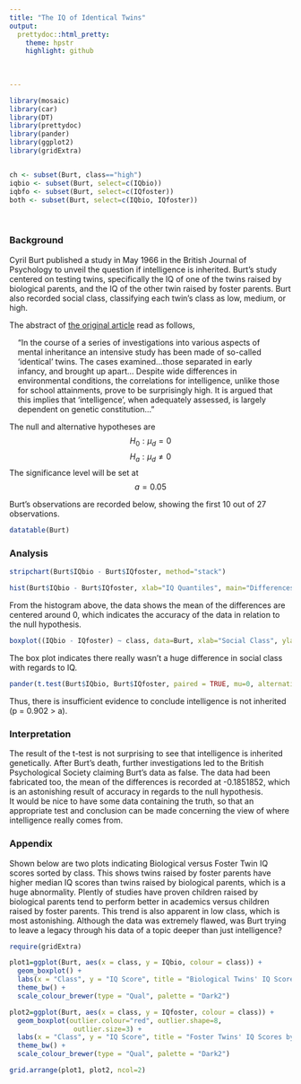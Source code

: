 ```yaml
---
title: "The IQ of Identical Twins"
output: 
  prettydoc::html_pretty:
    theme: hpstr
    highlight: github
    
  
  
---
```


```r
library(mosaic)
library(car)
library(DT)
library(prettydoc)
library(pander)
library(ggplot2)
library(gridExtra)


ch <- subset(Burt, class=="high")
iqbio <- subset(Burt, select=c(IQbio))
iqbfo <- subset(Burt, select=c(IQfoster))
both <- subset(Burt, select=c(IQbio, IQfoster))
```
<br />

### Background

Cyril Burt published a study in May 1966 in the British Journal of Psychology to unveil the question if intelligence is inherited.  Burt's study centered on testing twins, specifically the IQ of one of the twins raised by biological parents, and the IQ of the other twin raised by foster parents.  Burt also recorded social class, classifying each twin's class as low, medium, or high.  

 The abstract of [the original article](http://onlinelibrary.wiley.com/doi/10.1111/j.2044-8295.1966.tb01014.x/abstract) read as follows, 

<div style="padding-left:15px; padding-right:15px;">

"In the course of a series of investigations into various aspects of mental inheritance an intensive study has been made of so-called ‘identical’ twins. The cases examined...those separated in early infancy, and brought up apart... Despite wide differences in environmental conditions, the correlations for intelligence, unlike those for school attainments, prove to be surprisingly high. It is argued that this implies that ‘intelligence’, when adequately assessed, is largely dependent on genetic constitution..."

</div>

The null and alternative hypotheses are 
$$
  H_0: \mu_d = 0
$$
$$ 
  H_a: \mu_d \neq 0
$$
The significance level will be set at
$$
  a  =  0.05
$$

Burt's observations are recorded below, showing the first 10 out of 27 observations.  

```r
datatable(Burt)

```

### Analysis
```r
stripchart(Burt$IQbio - Burt$IQfoster, method="stack")
```


```r
hist(Burt$IQbio - Burt$IQfoster, xlab="IQ Quantiles", main="Differences Of IQ Bio & IQ Foster", col=c("paleturquoise3"), border="turquoise4")
```


From the histogram above, the data shows the mean of the differences are centered around 0, which indicates the accuracy of the data in relation to the null hypothesis. 

```r
boxplot((IQbio - IQfoster) ~ class, data=Burt, xlab="Social Class", ylab="IQ Quantiles", main="Differences of IQ Bio & IQ Foster Social Class",  col=(c("thistle3", "wheat2","slategray4")))  
```

The box plot indicates there really wasn't a huge difference in social class with regards to IQ. 

```r
pander(t.test(Burt$IQbio, Burt$IQfoster, paired = TRUE, mu=0, alternative= "two.sided", conf.level = 0.95), caption = "Paired T-test on Burt's Claim")

```

Thus, there is insufficient evidence to conclude intelligence is not inherited (p = 0.902 > a).

### Interpretation

The result of the t-test is not surprising to see that intelligence is inherited genetically.  After Burt's death, further investigations led to the British Psychological Society claiming Burt's data as false. The data had been fabricated too, the mean of the differences is recorded at -0.1851852, which is an astonishing result of accuracy in regards to the null hypothesis.  
It would be nice to have some data containing the truth, so that an appropriate test and conclusion can be made concerning the view of where intelligence really comes from.  

### Appendix 

Shown below are two plots indicating Biological versus Foster Twin IQ scores sorted by class.  This shows twins raised by foster parents have higher median IQ scores than twins raised by biological parents, which is a huge abnormality.  Plently of studies have proven children raised by biological parents tend to perform better in academics versus children raised by foster parents.  This trend is also apparent in low class, which is most astonishing.  Although the data was extremely flawed, was Burt trying to leave a legacy through his data of a topic deeper than just intelligence?

```r
require(gridExtra)

plot1=ggplot(Burt, aes(x = class, y = IQbio, colour = class)) +
  geom_boxplot() +
  labs(x = "Class", y = "IQ Score", title = "Biological Twins' IQ Scores by Class") +
  theme_bw() +
  scale_colour_brewer(type = "Qual", palette = "Dark2")

plot2=ggplot(Burt, aes(x = class, y = IQfoster, colour = class)) +
  geom_boxplot(outlier.colour="red", outlier.shape=8,
                outlier.size=3) +
  labs(x = "Class", y = "IQ Score", title = "Foster Twins' IQ Scores by Class") +
  theme_bw() +
  scale_colour_brewer(type = "Qual", palette = "Dark2")

grid.arrange(plot1, plot2, ncol=2)

```


